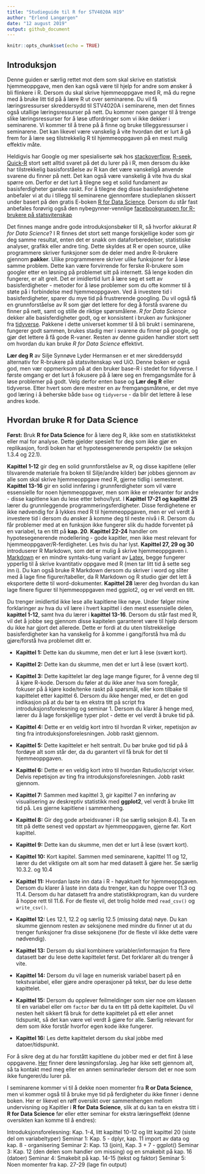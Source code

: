 ```yaml
---
title: "Studieguide til R for STV4020A H19"
author: "Erlend Langørgen"
date: "12 august 2019"
output: github_document
---
```


```r
knitr::opts_chunk$set(echo = TRUE)
```

## Introduksjon

Denne guiden er særlig rettet mot dem som skal skrive en statistisk hjemmeoppgave, men den kan også være til hjelp for andre som ønsker å bli flinkere i R. Dersom du skal skrive hjemmeoppgave med R, må du regne med å bruke litt tid på å lære R ut over seminarene. Du vil få læringsressurser skreddersydd til STV4020A i seminarene, men det finnes også  utallige læringsressurser på nett. Du kommer noen ganger til å trenge slike læringsressurser for å løse utfordringer som vi ikke dekker i seminarene. Vi kommer til å trene på å finne og bruke tilleggsressurser i seminarene. Det kan likevel være vanskelig å vite hvordan det er lurt å gå frem for å lære seg tilstrekkelig R til hjemmeoppgaven på en mest mulig effektiv måte.

Heldigvis har Google og mer spesialiserte søk hos [stackoverflow](https://stackoverflow.com/questions/tagged/r), [R-seek](https://rseek.org/), [Quick-R](https://www.statmethods.net/) stort sett alltid svaret på det du lurer på i R, men dersom du ikke har tilstrekkelig basisforståelse av R kan det være vanskeligå anvende svarene du finner på nett. Det kan også være vanskelig å vite hva du skal spørre om. Derfor er det lurt å tilegne seg et solid fundament av basisferdigheter ganske raskt. For å tilegne deg disse basisferdighetene anbefaler vi at du i tillegg til seminarene gjennomføre studieplanen skissert under basert på den gratis E-boken [R for Data Science](https://r4ds.had.co.nz/). Dersom du står fast anbefales forøvrig også den nybegynner-vennlige [facebookgruppen for R-brukere på statsvitenskap](https://www.facebook.com/groups/427792970608618/)


Det finnes mange andre gode introduksjonsbøker til R, så hvorfor akkurat *R for Data Science*? I R finnes det stort sett mange forskjellige koder som gir deg samme resultat, enten det er snakk om dataforberedelser, statistiske analyser, grafikk eller andre ting. Dette skyldes at R er open source, ulike programmere skriver funksjoner som de deler med andre R-brukere gjennom **pakker**. Ulike programmerere skriver ulike funksjoner for å løse samme problem. Dette kan være forvirrende for ferske R-brukere som googler etter en løsning på problemet sitt på internett. Så lenge koden din fungerer, er alt greit. Det er imidlertid lurt å lære seg et sett av basisferdigheter - metoder for å løse problemer som du ofte kommer til å støte på i forbindelse med hjemmeoppgaven. Ved å investere tid i basisferdigheter, sparer du mye tid på frustrerende googling. Du vil også få en grunnforståelse av R som gjør det lettere for deg å forstå svarene du finner på nett, samt og stille de riktige spørsmålene. *R for Data Science* dekker alle basisferdigheter godt, og er konsistent i bruken av funksjoner fra [tidyverse](https://www.tidyverse.org/). Pakkene i dette universet kommer til å bli brukt i seminarene, fungerer godt sammen, brukes stadig mer i svarene du finner på google, og gjør det lettere å få gode R-vaner. Resten av denne guiden handler stort sett om hvordan du kan bruke *R for Data Science* effektivt.

**Lær deg R** av Silje Synnøve Lyder Hermansen er et mer skreddersydd alternativ for R-brukere på statsvitenskap ved UiO. Denne boken er også god, men vær oppmerksom på at den bruker base-R i stedet for tidyverse. I første omgang er det lurt å fokusere på å lære seg en fremgangsmåte for å løse problemer på godt. Velg derfor enten base og **Lær deg R** eller tidyverse. Etter hvert som dere mestrer en av fremgangsmåtene, er det mye god læring i å beherske både `base` og `tidyverse` - da blir det lettere å lese andres kode.





## Hvordan bruke R for Data Science


**Først:** Bruk **R for Data Science** for å lære deg R, ikke som en statistikktekst eller mal for analyse. Dette gjelder spesielt for deg som ikke gjør en replikasjon, fordi boken har et hypotesegenerende perspektiv (se seksjon 1.3.4 og 22.1).

**Kapittel 1-12** gir deg en solid grunnforståelse av R, og disse kapitlene (eller tilsvarende materiale fra boken til Silje/andre kilder) bør jobbes gjennom av alle som skal skrive hjemmeoppgave med R, gjerne tidlig i semesteret. **Kapittel 13-16** gir en solid innføring i grunnferdigheter som vil være essensielle for noen hjemmeoppgaver, men som ikke er relevanter for andre - disse kapitlene kan du lese etter behov/lyst. I **Kapittel 17-21 og  kapittel 25** lærer du grunnleggende programmeringsferdigheter. Disse ferdighetene er ikke nødvendig for å lykkes med R til hjemmeoppgaven, men er vel verdt å investere tid i dersom du ønsker å komme deg til neste nivå i R. Dersom du får problemer med at en funksjon ikke fungerer slik du hadde forventet på en variabel, ta en titt på **kap. 20**. **Kapittel 22-24** handler om hypotesegenerende modellering - gode kapitler, men ikke mest relevant for hjemmeoppgaver/R-ferdigheter. Les hvis du har lyst. **Kapittel 27, 29 og 30** introduserer R Markdown, som det er mulig å skrive hjemmeoppgaven i. [Markdown](https://bookdown.org/yihui/rmarkdown/how-to-read-this-book.html) er en mindre syntaks-tung variant av [Latex](https://www.latex-project.org/), begge fungerer ypperlig til å skrive kvantitativ oppgave med R (men tar litt tid å sette seg inn i). Du kan også bruke R Markdown dersom du skriver i word og sliter med å lage fine figurer/tabeller, da R Markdown og R studio gjør det lett å eksportere dette til word-dokumenter. **Kapittel 28** lærer deg hvordan du kan lage finere figurer til hjemmeoppgaven med ggplot2, og er vel verdt en titt.

Du trenger imidlertid ikke lese alle kapitlene like nøye. Under følger mine forklaringer av hva du vil lære i hvert kapittel i den mest essensielle delen, **kapittel 1-12**, samt hva du lærer i **kapittel 13-16**. Dersom du står fast med R, vil det å jobbe seg gjennom disse kapitelen garanteret være til hjelp dersom du ikke har gjort det allerede. Dette er fordi at du uten tilstrekkelige basisferdigheter kan ha vanskelig for å komme i gang/forstå hva må du gjøre/forstå hva problemet ditt er.

* **Kapittel 1:** Dette kan du skumme, men det er lurt å lese (svært kort).
* **Kapittel 2:** Dette kan du skumme, men det er lurt å lese (svært kort).
* **Kapittel 3:** Dette kapittelet lar deg lage mange figurer, for å venne deg til å kjøre R-kode. Dersom du føler at du ikke aner hva som foregår, fokuser på å kjøre kode/tenke raskt på spørsmål, eller kom tilbake til kapittelet etter kapittel 6. Dersom du ikke henger med, er det en god indikasjon på at du bør ta en ekstra titt på script fra introduksjonsforelesning og seminar 1. Dersom du klarer å henge med, lærer du å lage forskjellige typer plot - dette er vel verdt å bruke tid på.
* **Kapittel 4:** Dette er en veldig kort intro til hvordan R virker, repetisjon av ting fra introduksjonsforelesningen. Jobb raskt gjennom.
* **Kapittel 5:** Dette kapittelet er helt sentralt. Du bør bruke god tid på å fordøye alt som står der, da du garantert vil få bruk for det til hjemmeoppgaven.
* **Kapittel 6:** Dette er en veldig kort intro til hvordan Rstudio/script virker. Delvis repetisjon av ting fra introduksjonsforelesningen. Jobb raskt gjennom.
* **Kapittel 7:** Sammen med kapittel 3, gir kapittel 7 en innføring av visualisering av deskreptiv statistikk med **ggplot2**, vel verdt å bruke litt tid på. Les gjerne kapitlene i sammenheng.
* **Kapittel 8:** Gir deg gode arbeidsvaner i R (se særlig seksjon 8.4). Ta en titt på dette senest ved oppstart av hjemmeoppgaven, gjerne før. Kort kapittel.
* **Kapittel 9:** Dette kan du skumme, men det er lurt å lese (svært kort).
* **Kapittel 10:** Kort kapitel. Sammen med seminarene, kapittel 11 og 12, lærer du det viktigste om alt som har med datasett å gjøre her. Se særlig 10.3.2. og 10.4
* **Kapittel 11:** Hvordan laste inn data i R - høyaktuelt for hjemmeoppgaven. Dersom du klarer å laste inn data du trenger, kan du hoppe over 11.3 og 11.4. Dersom du har datasett fra andre statistikkprogram, kan du vurdere å hoppe rett til 11.6. For de fleste vil, det trolig holde med `read_csv()` og `write_csv()`.
* **Kapittel 12:** Les 12.1, 12.2 og særlig 12.5 (missing data) nøye. Du kan skumme gjennom resten av seksjonene med mindre du finner ut at du trenger funksjoner fra disse seksjonene (for de fleste vil ikke dette være nødvendig).

* **Kapittel 13:** Dersom du skal kombinere variabler/informasjon fra flere datasett bør du lese dette kapittelet først. Det forklarer alt du trenger å vite.
* **Kapittel 14:** Dersom du vil lage en numerisk variabel basert på en tekstvariabel, eller gjøre andre operasjoner på tekst, bør du lese dette kapittelet.
* **Kapittel 15:** Dersom du opplever feilmeldinger som sier noe om klassen til en variabel eller om `factor` bør du ta en titt på dette kapittelet. Du vil nesten helt sikkert få bruk for dette kapittelet på ett eller annet tidspunkt, så det kan være vel verdt å gjøre for alle. Særlig relevant for dem som ikke forstår hvorfor egen kode ikke fungerer.
* **Kapittel 16:** Les dette kapittelet dersom du skal jobbe med datoer/tidspunkt. 


For å sikre deg at du har forstått kapitlene du jobber med er det fint å løse oppgavene. [Her](https://jrnold.github.io/r4ds-exercise-solutions/) finner dere løsningsforslag. Jeg har ikke sett gjennom alt, så ta kontakt med meg eller en annen seminarleder dersom det er noe som ikke fungerer/du lurer på.


I seminarene kommer vi til å dekke noen momenter fra **R or Data Science**, men vi kommer også til å bruke mye tid på ferdigheter du ikke finner i denne boken. Her er likevel en røff oversikt over  sammenhengen mellom undervisning og Kapitler i **R for Data Science**, slik at du kan ta en ekstra titt i **R for Data Science** før eller etter seminar for ekstra læringseffekt (denne oversikten kan komme til å endres):

Introduksjonsforelesning: Kap. 1-4, litt kapittel 10-12 og litt kapittel 20 (siste del om variabeltyper)
Seminar 1: Kap. 5 - dplyr, kap. 11 import av data og kap. 8 - organisering 
Seminar 2: Kap. 13 (join), Kap. 3 + 7 - ggplot()
Seminar 3: Kap. 12 (den delen som handler om missing) og en smakebit på kap. 16 (datoer) 
Seminar 4: Smakebit på kap. 14-15 (tekst og faktor)
Seminar 5: Noen momenter fra kap. 27-29 (lage fin output)